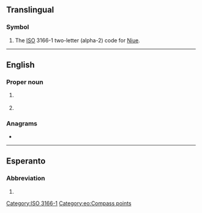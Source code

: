 {{also|Appendix:Variations of "nu"}}
==Translingual==

===Symbol===
{{head|mul|symbol}}

# The [[ISO]] 3166-1 two-letter (alpha-2) code for [[Niue]].

[[Category:ISO 3166-1]]

----

==English==

===Proper noun===
{{en-proper noun}}

# {{abbreviation of|Nunavut|lang=en|dot=}} {{qual|a territory of [[Canada]]}}
# {{abbreviation of|Nuoro|lang=en|dot=}} {{qual|Italian city in Sardegna}}

===Anagrams===
* {{anagrams|en|'un|-un-|UN|Un|un|un-}}

----

==Esperanto==

===Abbreviation===
{{head|eo|abbreviation}}
# {{abbreviation of|norduesto||northwest|lang=eo}}

[[Category:eo:Compass points]]